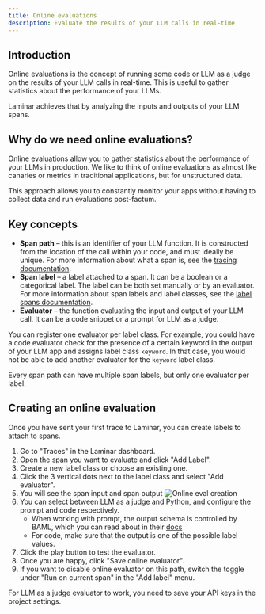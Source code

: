 ```yaml
---
title: Online evaluations
description: Evaluate the results of your LLM calls in real-time
---
```


## Introduction

Online evaluations is the concept of running some code or LLM as a judge
on the results of your LLM calls in real-time. This is useful to gather
statistics about the performance of your LLMs.

Laminar achieves that by analyzing the inputs and outputs of your LLM spans.

## Why do we need online evaluations?

Online evaluations allow you to gather statistics about the performance of your LLMs
in production. We like to think of online evaluations as almost like canaries or 
metrics in traditional applications, but for unstructured data.

This approach allows you to constantly monitor your apps without having to collect data
and run evaluations post-factum.

## Key concepts

- **Span path** – this is an identifier of your LLM function. It is constructed from
the location of the call within your code, and must ideally be unique. For more
information about what a span is, see the [tracing documentation](/tracing/introduction).
- **Span label** – a label attached to a span. It can be a boolean or a categorical label.
The label can be both set manually or by an evaluator. For more information about
span labels and label classes, see the [label spans documentation](/labels/introduction).
- **Evaluator** – the function evaluating the input and output of your LLM call. It
can be a code snippet or a prompt for LLM as a judge.


You can register one evaluator per label class. For example, you could have a
code evaluator check for the presence of a certain keyword in the output of your LLM app and assigns label class `keyword`.
In that case, you would not be able to add another evaluator for the `keyword` label class.

Every span path can have multiple span labels, but only one evaluator per label.

## Creating an online evaluation

Once you have sent your first trace to Laminar, you can create labels to attach to spans.

1. Go to "Traces" in the Laminar dashboard.
1. Open the span you want to evaluate and click "Add Label".
1. Create a new label class or choose an existing one.
1. Click the 3 vertical dots next to the label class and select "Add evaluator".
1. You will see the span input and span output ![Online eval creation](/images/evaluations/create-online-eval.png)
1. You can select between LLM as a judge and Python, and configure the prompt and code respectively.
    - When working with prompt, the output schema is controlled by BAML, which you can read about in their [docs](https://docs.boundaryml.com/docs/snippets/class)
    - For code, make sure that the output is one of the possible label values. 
1. Click the play button to test the evaluator.
1. Once you are happy, click "Save online evaluator".
1. If you want to disable online evaluator on this path, switch the toggle under "Run on current span" in the "Add label" menu.

<Tip>
For LLM as a judge evaluator to work, you need to save your API keys in the project settings.
</Tip>
